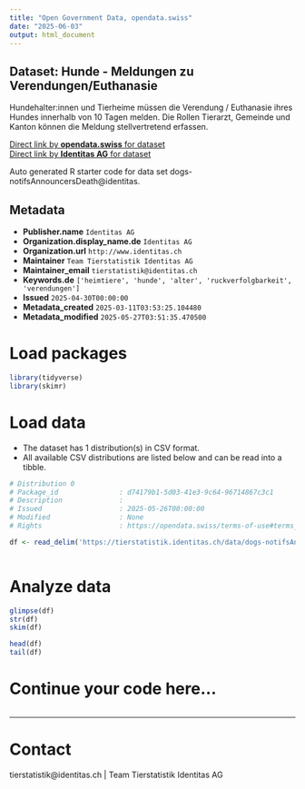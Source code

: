 ```yaml
---
title: "Open Government Data, opendata.swiss"
date: "2025-06-03"
output: html_document
---
```


## Dataset: Hunde - Meldungen zu Verendungen/Euthanasie

Hundehalter:innen und Tierheime müssen die Verendung / Euthanasie ihres Hundes innerhalb von 10 Tagen melden. Die Rollen Tierarzt, Gemeinde und Kanton können die Meldung stellvertretend erfassen.

[Direct link by **opendata.swiss** for dataset](https://opendata.swiss/de/dataset/hunde-meldungen-zu-verendungen-euthanasie)<br>
[Direct link by **Identitas AG** for dataset](https://tierstatistik.identitas.ch/)

Auto generated R starter code for data set dogs-notifsAnnouncersDeath@identitas.

## Metadata

- **Publisher.name** `Identitas AG`
- **Organization.display_name.de** `Identitas AG`
- **Organization.url** `http://www.identitas.ch`
- **Maintainer** `Team Tierstatistik Identitas AG`
- **Maintainer_email** `tierstatistik@identitas.ch`
- **Keywords.de** `['heimtiere', 'hunde', 'alter', 'ruckverfolgbarkeit', 'verendungen']`
- **Issued** `2025-04-30T00:00:00`
- **Metadata_created** `2025-03-11T03:53:25.104480`
- **Metadata_modified** `2025-05-27T03:51:35.470500`


# Load packages

```r

library(tidyverse)
library(skimr)

```

# Load data

-   The dataset has 1 distribution(s) in CSV format.
-   All available CSV distributions are listed below and can be read into a tibble.

```r

# Distribution 0
# Package_id               : d74179b1-5d03-41e3-9c64-96714867c3c1
# Description              : 
# Issued                   : 2025-05-26T00:00:00
# Modified                 : None
# Rights                   : https://opendata.swiss/terms-of-use#terms_by

df <- read_delim('https://tierstatistik.identitas.ch/data/dogs-notifsAnnouncersDeath.csv')



```

# Analyze data

```r

glimpse(df)
str(df)
skim(df)

head(df)
tail(df)

```

# Continue your code here...

```r

```

------------------------------------------------------------------------

# Contact

tierstatistik@identitas.ch | Team Tierstatistik Identitas AG
